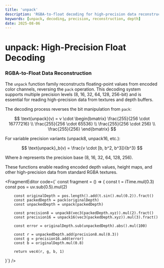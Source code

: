 ```yaml
---
title: 'unpack'
description: 'RGBA-to-float decoding for high-precision data reconstruction'
keywords: [unpack, decoding, precision, reconstruction, depth]
date: 2025-08-06
---
```



# unpack: High-Precision Float Decoding

### RGBA-to-Float Data Reconstruction

The `unpack` function family reconstructs floating-point values from encoded color channels, reversing the `pack` operation. This decoding system supports multiple precision levels (8, 16, 32, 64, 128, 256-bit) and is essential for reading high-precision data from textures and depth buffers.

The decoding process reverses the bit manipulation from `pack`:

$$
\text{unpack}(v) = v \cdot \begin{bmatrix}
\frac{255}{256 \cdot 16777216} \\
\frac{255}{256 \cdot 65536} \\
\frac{255}{256 \cdot 256} \\
\frac{255}{256}
\end{bmatrix}
$$

For variable precision variants (unpack8, unpack16, etc.):

$$
\text{unpack}_b(v) = \frac{v \cdot [b, b^2, b^3]}{b^3}
$$

Where $b$ represents the precision base (8, 16, 32, 64, 128, 256).

These functions enable reading encoded depth values, height maps, and other high-precision data from standard RGBA textures.

<FragmentEditor
        code={`
const fragment = () => {
        const t = iTime.mul(0.3)
        const pos = uv.sub(0.5).mul(2)

        const originalDepth = pos.length().add(t.sin().mul(0.2)).fract()
        const packedDepth = pack(originalDepth)
        const unpackedDepth = unpack(packedDepth)

        const precision8 = unpack8(vec3(packedDepth.xyz)).mul(2).fract()
        const precision16 = unpack16(vec3(packedDepth.xyz)).mul(3).fract()

        const error = originalDepth.sub(unpackedDepth).abs().mul(100)

        const r = unpackedDepth.add(precision8.mul(0.3))
        const g = precision16.add(error)
        const b = originalDepth.mul(0.8)

        return vec4(r, g, b, 1)

}`}
/>
